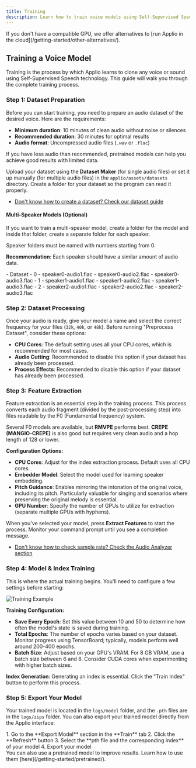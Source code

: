 ```yaml
---
title: Training
description: Learn how to train voice models using Self-Supervised Speech technology
---
```



<Aside type="caution">
If you don't have a compatible GPU, we offer alternatives to [run Applio in the cloud](/getting-started/other-alternatives/).
</Aside>

## Training a Voice Model

Training is the process by which Applio learns to clone any voice or sound using Self-Supervised Speech technology. This guide will walk you through the complete training process.

### Step 1: Dataset Preparation

Before you can start training, you need to prepare an audio dataset of the desired voice. Here are the requirements:

- **Minimum duration**: 10 minutes of clean audio without noise or silences
- **Recommended duration**: 30 minutes for optimal results
- **Audio format**: Uncompressed audio files (`.wav` or `.flac`)

<Aside type="tip">
If you have less audio than recommended, pretrained models can help you achieve good results with limited data.
</Aside>

Upload your dataset using the **Dataset Maker** (for single audio files) or set it up manually (for multiple audio files) in the `applio/assets/datasets` directory. Create a folder for your dataset so the program can read it properly.

- [Don't know how to create a dataset? Check our dataset guide](/guides/how-create-datasets/)

#### Multi-Speaker Models (Optional)

If you want to train a multi-speaker model, create a folder for the model and inside that folder, create a separate folder for each speaker.

Speaker folders must be named with numbers starting from 0.

**Recommendation**: Each speaker should have a similar amount of audio data.

<FileTree>
- Dataset
  - 0
    - speaker0-audio1.flac
    - speaker0-audio2.flac
    - speaker0-audio3.flac
  - 1
    - speaker1-audio1.flac
    - speaker1-audio2.flac
    - speaker1-audio3.flac
  - 2
    - speaker2-audio1.flac
    - speaker2-audio2.flac
    - speaker2-audio3.flac
</FileTree>

### Step 2: Dataset Processing

Once your audio is ready, give your model a name and select the correct frequency for your files (`32k`, `40k`, or `48k`). Before running "Preprocess Dataset", consider these options:

- **CPU Cores**: The default setting uses all your CPU cores, which is recommended for most cases.
- **Audio Cutting**: Recommended to disable this option if your dataset has already been processed.
- **Process Effects**: Recommended to disable this option if your dataset has already been processed.

### Step 3: Feature Extraction

Feature extraction is an essential step in the training process. This process converts each audio fragment (divided by the post-processing step) into files readable by the F0 (Fundamental frequency) system.

Several F0 models are available, but **RMVPE** performs best. **CREPE (MANGIO-CREPE)** is also good but requires very clean audio and a hop length of 128 or lower.

**Configuration Options:**
- **CPU Cores**: Adjust for the index extraction process. Default uses all CPU cores.
- **Embedder Model**: Select the model used for learning speaker embedding.
- **Pitch Guidance**: Enables mirroring the intonation of the original voice, including its pitch. Particularly valuable for singing and scenarios where preserving the original melody is essential.
- **GPU Number**: Specify the number of GPUs to utilize for extraction (separate multiple GPUs with hyphens).

When you've selected your model, press **Extract Features** to start the process. Monitor your command prompt until you see a completion message.

- [Don't know how to check sample rate? Check the Audio Analyzer section](/getting-started/audio-analyzer/)

### Step 4: Model & Index Training

This is where the actual training begins. You'll need to configure a few settings before starting:

![Training Example](/images/training.png)

**Training Configuration:**
- **Save Every Epoch**: Set this value between 10 and 50 to determine how often the model's state is saved during training.
- **Total Epochs**: The number of epochs varies based on your dataset. Monitor progress using TensorBoard; typically, models perform well around 200-400 epochs.
- **Batch Size**: Adjust based on your GPU's VRAM. For 8 GB VRAM, use a batch size between 6 and 8. Consider CUDA cores when experimenting with higher batch sizes.

**Index Generation**: Generating an index is essential. Click the "Train Index" button to perform this process.

### Step 5: Export Your Model

Your trained model is located in the `logs/model` folder, and the `.pth` files are in the `logs/zips` folder. You can also export your trained model directly from the Applio interface:

<Steps>
1. Go to the **Export Model** section in the **Train** tab
2. Click the **Refresh** button
3. Select the **pth file and the corresponding index** of your model
4. Export your model
</Steps>

<Aside type="note">
You can also use a pretrained model to improve results. Learn how to use them [here](/getting-started/pretrained/).
</Aside>